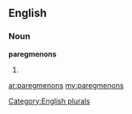 ==English==

===Noun===
'''paregmenons'''

# {{plural of|[[paregmenon]]}}

[[Category:English plurals]]

[[ar:paregmenons]]
[[my:paregmenons]]